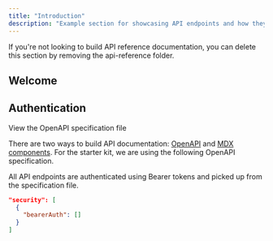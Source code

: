```yaml
---
title: "Introduction"
description: "Example section for showcasing API endpoints and how they work"
---
```


<Note>
  If you're not looking to build API reference documentation, you can delete
  this section by removing the api-reference folder.
</Note>

## Welcome

## Authentication

<Card title="Plant Store Endpoints" icon="leaf" href="https://github.com/mintlify/starter/blob/main/api-reference/openapi.json">
  View the OpenAPI specification file
</Card>

There are two ways to build API documentation: [OpenAPI](https://mintlify.com/docs/api-playground/openapi/setup) and [MDX components](https://mintlify.com/docs/api-playground/mdx/configuration). For the starter kit, we are using the following OpenAPI specification.

All API endpoints are authenticated using Bearer tokens and picked up from the specification file.

```json
"security": [
  {
    "bearerAuth": []
  }
]
```